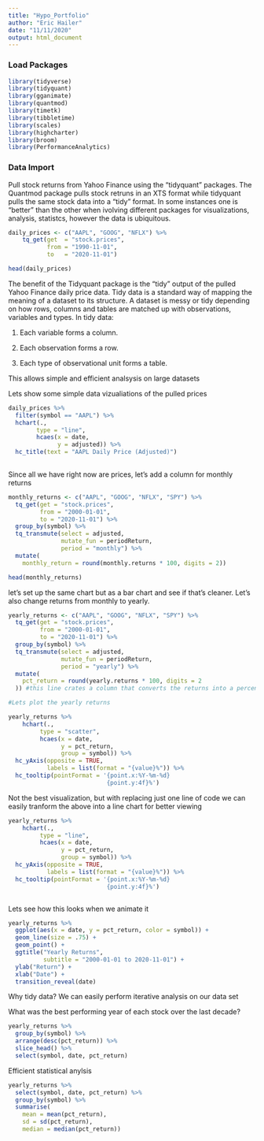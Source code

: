 ```yaml
---
title: "Hypo_Portfolio"
author: "Eric Hailer"
date: "11/11/2020"
output: html_document
---
```


### Load Packages

```r
library(tidyverse)
library(tidyquant)
library(gganimate)
library(quantmod)
library(timetk)
library(tibbletime)
library(scales)
library(highcharter)
library(broom)
library(PerformanceAnalytics)
```

### Data Import


Pull stock returns from Yahoo Finance using the "tidyquant" packages.  The Quantmod package pulls stock retruns in an XTS format while tidyquant pulls the same stock data into a "tidy" format.  In some instances one is "better" than the other when ivolving different packages for visualizations, analysis, statistcs, however the data is ubiquitous.

```r

daily_prices <- c("AAPL", "GOOG", "NFLX") %>%
    tq_get(get  = "stock.prices",
           from = "1990-11-01",
           to   = "2020-11-01")

head(daily_prices)
```

The benefit of the Tidyquant package is the "tidy" output of the pulled Yahoo Finance daily price data. Tidy data is a standard way of mapping the meaning of a dataset to its structure. A dataset is messy or tidy depending on how rows, columns and tables are matched up with observations, variables and types. In tidy data:

1) Each variable forms a column.

2) Each observation forms a row.

3) Each type of observational unit forms a table. 

This allows simple and efficient analsysis on large datasets

Lets show some simple data vizualiations of the pulled prices


```r
daily_prices %>%
  filter(symbol == "AAPL") %>%
  hchart(.,
        type = "line",
        hcaes(x = date,
              y = adjusted)) %>%
  hc_title(text = "AAPL Daily Price (Adjusted)")
  

```

Since all we have right now are prices, let's add a column for monthly returns  

```r

monthly_returns <- c("AAPL", "GOOG", "NFLX", "SPY") %>%
  tq_get(get = "stock.prices",
         from = "2000-01-01",
         to = "2020-11-01") %>%
  group_by(symbol) %>%
  tq_transmute(select = adjusted,
               mutate_fun = periodReturn,
               period = "monthly") %>%
  mutate(
    monthly_return = round(monthly.returns * 100, digits = 2))

head(monthly_returns)

```


let's set up the same chart but as a bar chart and see if that's cleaner. Let's also change returns from monthly to yearly.


```r

yearly_returns <- c("AAPL", "GOOG", "NFLX", "SPY") %>%
  tq_get(get = "stock.prices",
         from = "2000-01-01",
         to = "2020-11-01") %>%
  group_by(symbol) %>%
  tq_transmute(select = adjusted,
               mutate_fun = periodReturn,
               period = "yearly") %>%
  mutate(
    pct_return = round(yearly.returns * 100, digits = 2
  )) #this line crates a column that converts the returns into a percentage and rounds 

#Lets plot the yearly returns

yearly_returns %>%
    hchart(.,
         type = "scatter",
         hcaes(x = date,
               y = pct_return,
               group = symbol)) %>%
  hc_yAxis(opposite = TRUE,
           labels = list(format = "{value}%")) %>%
  hc_tooltip(pointFormat = '{point.x:%Y-%m-%d}
                            {point.y:4f}%')


```

Not the best visualization, but with replacing just one line of code we can easily tranform the above into a line chart for better viewing

```r

yearly_returns %>%
    hchart(.,
         type = "line",
         hcaes(x = date,
               y = pct_return,
               group = symbol)) %>%
  hc_yAxis(opposite = TRUE,
           labels = list(format = "{value}%")) %>%
  hc_tooltip(pointFormat = '{point.x:%Y-%m-%d}
                            {point.y:4f}%')



```


Lets see how this looks when we animate it 

```r
yearly_returns %>%
  ggplot(aes(x = date, y = pct_return, color = symbol)) +
  geom_line(size = .75) +
  geom_point() +
  ggtitle("Yearly Returns",
          subtitle = "2000-01-01 to 2020-11-01") +
  ylab("Return") +
  xlab("Date") +
  transition_reveal(date)

```
Why tidy data? We can easily perform iterative analysis on our data set


What was the best performing year of each stock over the last decade?

```r

yearly_returns %>%
  group_by(symbol) %>%
  arrange(desc(pct_return)) %>%
  slice_head() %>%
  select(symbol, date, pct_return)

```

Efficient statistical anylsis 


```r

yearly_returns %>%
  select(symbol, date, pct_return) %>%
  group_by(symbol) %>%
  summarise(
    mean = mean(pct_return),
    sd = sd(pct_return),
    median = median(pct_return))
```

